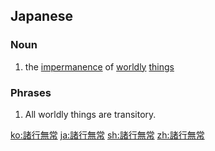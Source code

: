 ==Japanese==
{{ja-kanjitab|しょ|ぎょう|む|じょう|yomi=on}}

===Noun===
{{ja-noun|しょぎょうむじょう}}

# the [[impermanence]] of [[worldly]] [[things]]

===Phrases===
{{ja-phrase|しょぎょうむじょう}}

# All worldly things are transitory.

[[ko:諸行無常]]
[[ja:諸行無常]]
[[sh:諸行無常]]
[[zh:諸行無常]]